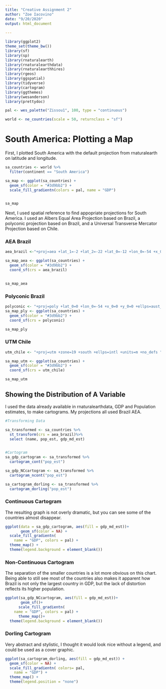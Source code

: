 ```yaml
---
title: "Creative Assignment 2"
author: "Zoe Iacovino"
date: "9/20/2020"
output: html_document
 
---
```

```r

                 
library(ggplot2)
theme_set(theme_bw())
library(sf)
library(sp)
library(rnaturalearth)
library(rnaturalearthdata)
library(rnaturalearthhires)
library(rgeos)
library(ggspatial)
library(tidyverse)
library(cartogram)
library(ggthemes)
library(wesanderson)
library(prettydoc)

pal <- wes_palette("Zissou1", 100, type = "continuous")

world <- ne_countries(scale = 50, returnclass = "sf")

```
# South America: Plotting a Map

First, I plotted South America with the default projection from rnaturalearth on latitude and longitude. 
```r
sa_countries <- world %>%
  filter(continent == "South America")

sa_map <- ggplot(sa_countries) +
  geom_sf(color = "#3d9bb2") + 
  scale_fill_gradientn(colors = pal, name = "GDP")
  

sa_map
```

Next, I used spatial reference to find appopriate projections for South America. I used an Albers Equal Area Projection based on Brazil, a polyconic projection based on Brazil, and a Universal Transverse Mercator Projection based on Chile. 

### AEA Brazil
```r
aea_brazil <-"+proj=aea +lat_1=-2 +lat_2=-22 +lat_0=-12 +lon_0=-54 +x_0=0 +y_0=0 +a=6378160 +b=6356537.557298475 +units=m +no_defs"

sa_map_aea <- ggplot(sa_countries) +
  geom_sf(color = "#3d9bb2") +
  coord_sf(crs = aea_brazil)
  

sa_map_aea

```


### Polyconic Brazil
```r
polyconic <- "+proj=poly +lat_0=0 +lon_0=-54 +x_0=0 +y_0=0 +ellps=aust_SA +units=m +no_defs " 
sa_map_ply <- ggplot(sa_countries) +
  geom_sf(color = "#3d9bb2") +
  coord_sf(crs = polyconic)

sa_map_ply
```


### UTM Chile
```r
utm_chile <- "+proj=utm +zone=19 +south +ellps=intl +units=m +no_defs "

sa_map_utm <- ggplot(sa_countries) +
  geom_sf(color = "#3d9bb2") +
  coord_sf(crs = utm_chile)

sa_map_utm

```


## Showing the Distribution of A Variable


I used the data already available in rnaturalearthdata, GDP and Population estimates, to make cartograms. My projections all used Brazil AEA. 


```r
#Transforming Data

sa_transformed <- sa_countries %>% 
  st_transform(crs = aea_brazil)%>%
  select (name, pop_est, gdp_md_est)
  

#Cartogram
sa_gdp_cartogram <- sa_transformed %>%
  cartogram_cont("pop_est")

sa_gdp_NCcartogram <- sa_transformed %>%
  cartogram_ncont("pop_est")

sa_cartogram_dorling <- sa_transformed %>%
  cartogram_dorling("pop_est")

```


### Continuous Cartogram


The resulting graph is not overly dramatic, but you can see some of the countries almost disappear.
```r
ggplot(data = sa_gdp_cartogram, aes(fill = gdp_md_est))+
       geom_sf(color = NA) +
  scale_fill_gradientn(
    name = "GDP", colors = pal) +
  theme_map() +
  theme(legend.background = element_blank())

```
### Non-Continuous Cartogram


The separation of the smaller countries is a lot more obvious on this chart. Being able to still see most of the countries also makes it apparent how Brazil is not only the largest country in GDP, but the lack of distortion reflects its higher population.
```r

ggplot(sa_gdp_NCcartogram, aes(fill = gdp_md_est))+
       geom_sf()+
      scale_fill_gradientn(
    name = "GDP", colors = pal) +
      theme_map()+
  theme(legend.background = element_blank())

```

### Dorling Cartogram


Very abstract and stylistic, I thought it would look nice without a legend, and could be used as a cover graphic. 
```r

ggplot(sa_cartogram_dorling, aes(fill = gdp_md_est)) +
  geom_sf(color = NA) +
  scale_fill_gradientn( colors= pal,
    name = "GDP") +
  theme_map() +
  theme(legend.position = "none")
  
```


